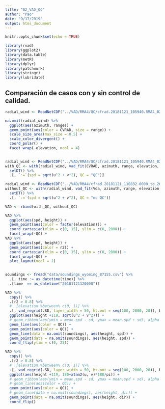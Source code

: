 ```yaml
---
title: "02_VAD_QC"
author: "Pao"
date: "9/17/2019"
output: html_document
---
```


```r
knitr::opts_chunk$set(echo = TRUE)

library(rvad)
library(ggplot2)
library(data.table)
library(metR)
library(dplyr)
library(patchwork)
library(stringr)
library(lubridate)
```

## Comparación de casos con y sin control de calidad. 

```r
radial_wind <- ReadNetCDF("../VAD/RMA4/QC/cfrad.20181121_105940.RMA4_0200_02.nc", vars = c("CVRAD", "azimuth", "elevation"))

na.omit(radial_wind) %>% 
  ggplot(aes(azimuth, range)) +
  geom_point(aes(color = CVRAD, size = range)) +
  scale_size_area(max_size = 0.5) +
  scale_color_divergent() +
  coord_polar() +
  facet_wrap(~elevation, ncol = 4)
 
```

```r
radial_wind <- ReadNetCDF("../VAD/RMA4/QC/cfrad.20181121_105940.RMA4_0200_02.nc", vars = c("CVRAD", "azimuth", "elevation"))
with_QC <- with(radial_wind, vad_fit(CVRAD, azimuth, range, elevation, r2 = 0.5)) %>% 
  setDT() %>% 
  .[, `:=`(spd = sqrt(u^2 + v^2), QC = "QC")]

radial_wind <- ReadNetCDF("../VAD/RMA4/cfrad.20181121_110832.0000_to_20181121_111113.0000_RMA4_0200_02.nc", vars = c("Vda", "azimuth", "elevation"))
without_QC <- with(radial_wind, vad_fit(Vda, azimuth, range, elevation, r2 = 0.5)) %>% 
  setDT() %>% 
  .[, `:=`(spd = sqrt(u^2 + v^2), QC = "no QC")]

VAD <- rbind(with_QC, without_QC)

VAD %>% 
  ggplot(aes(spd, height)) +
  geom_point(aes(color = factor(elevation))) +
  coord_cartesian(xlim = c(0, 15), ylim = c(0, 2000)) +
  facet_wrap(~QC) +
VAD %>%   
  ggplot(aes(spd, height)) +
  geom_point(aes(color = r2)) +
  coord_cartesian(xlim = c(0, 15), ylim = c(0, 2000)) +
  facet_wrap(~QC) +
  plot_layout(ncol = 1)
  
```

```r
soundings <- fread("data/soundings_wyoming_87155.csv") %>% 
  .[, time := as_datetime(time)] %>% 
  .[time  == as_datetime("20181121120000")]

VAD %>% 
  copy() %>% 
  .[r2 > 0.8] %>%
  # .[elevation %between% c(0, 1)] %>% 
  .[, vad_regrid(.SD, layer_width = 50, ht.out = seq(100, 2000, 20)), by = .(QC)] %>% 
  ggplot(aes(height +119, sqrt(u^2 + v^2))) +
  # geom_ribbon(aes(ymin = mean.spd - sd, ymax = mean.spd + sd), alpha = 0.2) +
  geom_line(aes(color = QC)) +
  geom_point(aes(color = QC)) +
  geom_line(data = na.omit(soundings), aes(height, spd)) +
  geom_point(data = na.omit(soundings), aes(height, spd)) +
  coord_flip(ylim = c(0, 25))
```

```r
VAD %>% 
  copy() %>% 
  .[r2 > 0.8] %>%
  # .[elevation %between% c(0, 1)] %>% 
  .[, vad_regrid(.SD, layer_width = 50, ht.out = seq(100, 2000, 20)), by = .(QC)] %>% 
  ggplot(aes(height +119, 180+atan2(u, v)*180/pi)) +
  # geom_ribbon(aes(ymin = mean.spd - sd, ymax = mean.spd + sd), alpha = 0.2) +
  # geom_line(aes(color = QC)) +
  geom_point(aes(color = QC)) +
  # geom_line(data = na.omit(soundings), aes(height, dir)) +
  geom_point(data = na.omit(soundings), aes(height, dir)) +
  coord_flip()
```

